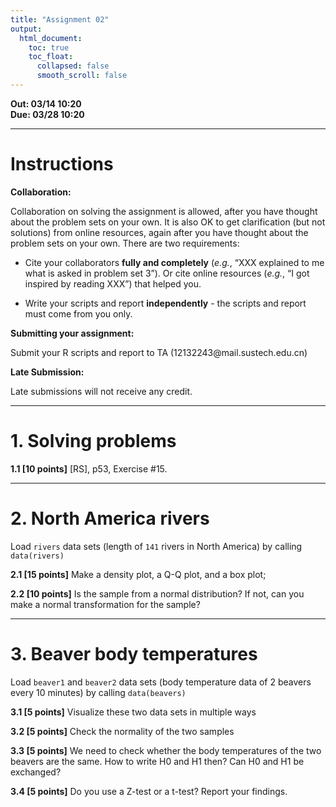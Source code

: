 ---
title: "Assignment 02"
output:
  html_document:
    toc: true
    toc_float:
      collapsed: false
      smooth_scroll: false
---

**Out: 03/14 10:20 **  
**Due: 03/28 10:20 **  

***

# Instructions  

**Collaboration:**  

Collaboration on solving the assignment is allowed, after you have thought about the problem sets on your own. It is also OK to get clarification (but not solutions) from online resources, again after you have thought about the problem sets on your own. There are two requirements: 

* Cite your collaborators **fully and completely** (*e.g.*, "XXX explained to me what is asked in problem set 3"). Or cite online resources (*e.g.*, "I got inspired by reading XXX") that helped you.

* Write your scripts and report **independently** - the scripts and report must come from you only.

**Submitting your assignment:**  

Submit your R scripts and report to TA (12132243@mail.sustech.edu.cn)

**Late Submission:**   

Late submissions will not receive any credit. 

***

# 1. Solving problems

**1.1 [10 points]** [RS], p53, Exercise #15. 

***

# 2. North America rivers

Load `rivers` data sets (length of `141` rivers in North America) by calling `data(rivers)`

**2.1 [15 points]** Make a density plot, a Q-Q plot, and a box plot; 

**2.2 [10 points]** Is the sample from a normal distribution? If not, can you make a normal transformation for the sample?

***

# 3. Beaver body temperatures

Load `beaver1` and `beaver2` data sets (body temperature data of 2 beavers every 10 minutes) by calling `data(beavers)`

**3.1 [5 points]** Visualize these two data sets in multiple ways

**3.2 [5 points]** Check the normality of the two samples

**3.3 [5 points]** We need to check whether the body temperatures of the two beavers are the same. How to write H0 and H1 then? Can H0 and H1 be exchanged? 

**3.4 [5 points]** Do you use a Z-test or a t-test? Report your findings.
